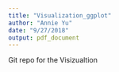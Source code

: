 ```yaml
---
title: "Visualization_ggplot"
author: "Annie Yu"
date: "9/27/2018"
output: pdf_document
---
```


Git repo for the Visizualtion 


